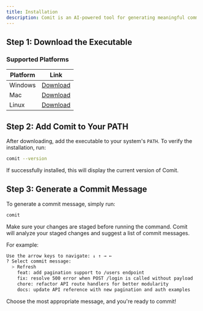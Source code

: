 ```yaml
---
title: Installation
description: Comit is an AI-powered tool for generating meaningful commit messages and providing coding assistance. It streamlines the development workflow by offering relevant code snippets and auto-generating commit messages.
---
```


## Step 1: Download the Executable
### Supported Platforms

| Platform | Link |
| --- | --- |
| Windows | [Download](https://api.comit.dev/release) |
| Mac | [Download](https://api.comit.dev/release) |
| Linux | [Download](https://api.comit.dev/release) |

## Step 2: Add Comit to Your PATH
After downloading, add the executable to your system's `PATH`. To verify the installation, run:

```bash
comit --version
```
If successfully installed, this will display the current version of Comit.

## Step 3: Generate a Commit Message
To generate a commit message, simply run:

```bash
comit
```
Make sure your changes are staged before running the command. Comit will analyze your staged changes and suggest a list of commit messages. 

For example:
```bash
Use the arrow keys to navigate: ↓ ↑ → ←
? Select commit message:
  > Refresh
    feat: add pagination support to /users endpoint
    fix: resolve 500 error when POST /login is called without payload
    chore: refactor API route handlers for better modularity
    docs: update API reference with new pagination and auth examples
```
Choose the most appropriate message, and you're ready to commit!
